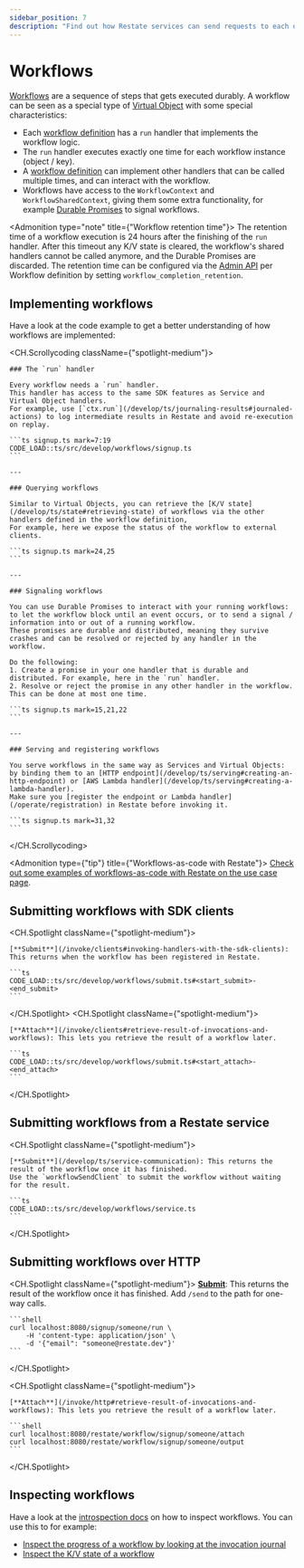 ```yaml
---
sidebar_position: 7
description: "Find out how Restate services can send requests to each other."
---
```



# Workflows

[Workflows](/concepts/services#workflows) are a sequence of steps that gets executed durably.
A workflow can be seen as a special type of [Virtual Object](/concepts/services#virtual-objects) with some special characteristics:

- Each [workflow definition](/develop/ts/overview#workflows) has a `run` handler that implements the workflow logic.
- The `run` handler executes exactly one time for each workflow instance (object / key).
- A [workflow definition](/develop/ts/overview#workflows) can implement other handlers that can be called multiple times, and can interact with the workflow.
- Workflows have access to the `WorkflowContext` and `WorkflowSharedContext`, giving them some extra functionality, for example [Durable Promises](/develop/ts/workflows#signaling-workflows) to signal workflows.

<Admonition type="note" title={"Workflow retention time"}>
    The retention time of a workflow execution is 24 hours after the finishing of the `run` handler.
    After this timeout any K/V state is cleared, the workflow's shared handlers cannot be called anymore, and the Durable Promises are discarded.
    The retention time can be configured via the [Admin API](/references/admin-api/#tag/service/operation/modify_service) per Workflow definition by setting `workflow_completion_retention`.
</Admonition>

## Implementing workflows
Have a look at the code example to get a better understanding of how workflows are implemented:

<CH.Scrollycoding className={"spotlight-medium"}>

    ### The `run` handler

    Every workflow needs a `run` handler.
    This handler has access to the same SDK features as Service and Virtual Object handlers.
    For example, use [`ctx.run`](/develop/ts/journaling-results#journaled-actions) to log intermediate results in Restate and avoid re-execution on replay.

    ```ts signup.ts mark=7:19
    CODE_LOAD::ts/src/develop/workflows/signup.ts
    ```

    ---

    ### Querying workflows

    Similar to Virtual Objects, you can retrieve the [K/V state](/develop/ts/state#retrieving-state) of workflows via the other handlers defined in the workflow definition,
    For example, here we expose the status of the workflow to external clients.

    ```ts signup.ts mark=24,25
    ```

    ---

    ### Signaling workflows

    You can use Durable Promises to interact with your running workflows: to let the workflow block until an event occurs, or to send a signal / information into or out of a running workflow.
    These promises are durable and distributed, meaning they survive crashes and can be resolved or rejected by any handler in the workflow.

    Do the following:
    1. Create a promise in your one handler that is durable and distributed. For example, here in the `run` handler.
    2. Resolve or reject the promise in any other handler in the workflow. This can be done at most one time.

    ```ts signup.ts mark=15,21,22
    ```

    ---

    ### Serving and registering workflows

    You serve workflows in the same way as Services and Virtual Objects: by binding them to an [HTTP endpoint](/develop/ts/serving#creating-an-http-endpoint) or [AWS Lambda handler](/develop/ts/serving#creating-a-lambda-handler).
    Make sure you [register the endpoint or Lambda handler](/operate/registration) in Restate before invoking it.

    ```ts signup.ts mark=31,32
    ```
</CH.Scrollycoding>

<Admonition type={"tip"} title={"Workflows-as-code with Restate"}>
    [Check out some examples of workflows-as-code with Restate on the use case page](/use-cases/workflows).
</Admonition>

## Submitting workflows with SDK clients
<CH.Spotlight className={"spotlight-medium"}>

    [**Submit**](/invoke/clients#invoking-handlers-with-the-sdk-clients): This returns when the workflow has been registered in Restate.

    ```ts
    CODE_LOAD::ts/src/develop/workflows/submit.ts#<start_submit>-<end_submit>
    ```

</CH.Spotlight>
<CH.Spotlight className={"spotlight-medium"}>

    [**Attach**](/invoke/clients#retrieve-result-of-invocations-and-workflows): This lets you retrieve the result of a workflow later.

    ```ts
    CODE_LOAD::ts/src/develop/workflows/submit.ts#<start_attach>-<end_attach>
    ```
</CH.Spotlight>

## Submitting workflows from a Restate service
<CH.Spotlight className={"spotlight-medium"}>

    [**Submit**](/develop/ts/service-communication): This returns the result of the workflow once it has finished.
    Use the `workflowSendClient` to submit the workflow without waiting for the result.

    ```ts
    CODE_LOAD::ts/src/develop/workflows/service.ts
    ```
</CH.Spotlight>

## Submitting workflows over HTTP
<CH.Spotlight className={"spotlight-medium"}>
    [**Submit**](/invoke/http#request-response-calls-over-http): This returns the result of the workflow once it has finished.
    Add `/send` to the path for one-way calls.

    ```shell
    curl localhost:8080/signup/someone/run \
        -H 'content-type: application/json' \
        -d '{"email": "someone@restate.dev"}'
    ```
</CH.Spotlight>

<CH.Spotlight className={"spotlight-medium"}>

    [**Attach**](/invoke/http#retrieve-result-of-invocations-and-workflows): This lets you retrieve the result of a workflow later.

    ```shell
    curl localhost:8080/restate/workflow/signup/someone/attach
    curl localhost:8080/restate/workflow/signup/someone/output
    ```

</CH.Spotlight>


## Inspecting workflows

Have a look at the [introspection docs](/operate/introspection) on how to inspect workflows.
You can use this to for example:
- [Inspect the progress of a workflow by looking at the invocation journal](/operate/introspection#inspecting-the-invocation-journal)
- [Inspect the K/V state of a workflow](/operate/introspection#inspecting-application-state)





